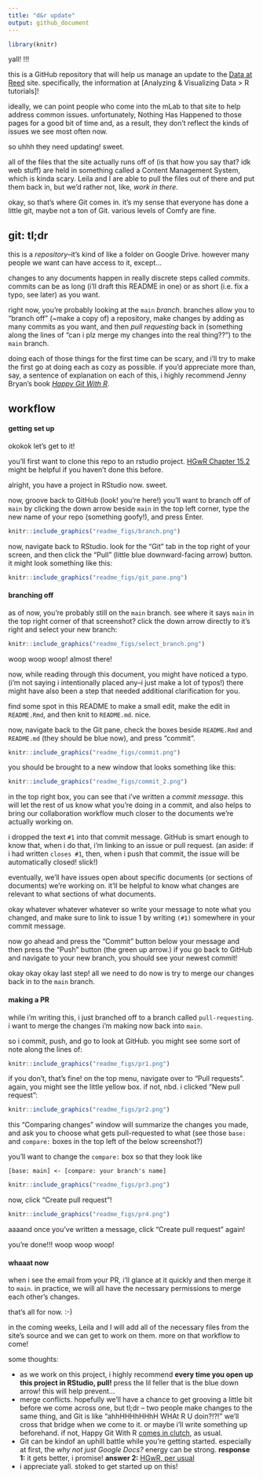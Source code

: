 ```yaml
---
title: "d&r update"
output: github_document
---
```


```r
library(knitr)
```

yall! !!!

this is a GitHub repository that will help us manage an update to the [Data at Reed](data-at-reed) site. specifically, the information at [Analyzing & Visualizing Data > R tutorials]!

ideally, we can point people who come into the mLab to that site to help address common issues. unfortunately, Nothing Has Happened to those pages for a good bit of time and, as a result, they don’t reflect the kinds of issues we see most often now.

so uhhh they need updating! sweet.

all of the files that the site actually runs off of (is that how you say that? idk web stuff) are held in something called a Content Management System, which is kinda scary. Leila and I are able to pull the files out of there and put them back in, but we'd rather not, like, _work in there_.

okay, so that's where Git comes in. it's my sense that everyone has done a little git, maybe not a ton of Git. various levels of Comfy are fine.

## git: tl;dr

this is a _repository_--it's kind of like a folder on Google Drive. however many people we want can have access to it, except...

changes to any documents happen in really discrete steps called _commits_. commits can be as long (i'll draft this README in one) or as short (i.e. fix a typo, see later) as you want.

right now, you're probably looking at the `main` _branch_. branches allow you to "branch off" (~make a copy of) a repository, make changes by adding as many commits as you want, and then _pull requesting_ back in (something along the lines of "can i plz merge my changes into the real thing??") to the `main` branch.

doing each of those things for the first time can be scary, and i'll try to make the first go at doing each as cozy as possible. if you'd appreciate more than, say, a sentence of explanation on each of this, i highly recommend Jenny Bryan's book [_Happy Git With R_](https://happygitwithr.com/).

## workflow

#### getting set up

okokok let's get to it!

you'll first want to clone this repo to an rstudio project. [HGwR Chapter 15.2](https://happygitwithr.com/new-github-first.html#new-rstudio-project-via-git-clone) might be helpful if you haven't done this before.

alright, you have a project in RStudio now. sweet.

now, groove back to GitHub (look! you're here!) you'll want to branch off of `main` by clicking the down arrow beside `main` in the top left corner, type the new name of your repo (something goofy!), and press Enter.

```r
knitr::include_graphics("readme_figs/branch.png")
```

now, navigate back to RStudio. look for the "Git" tab in the top right of your screen, and then click the "Pull" (little blue downward-facing arrow) button. it might look something like this:

```r
knitr::include_graphics("readme_figs/git_pane.png")
```

#### branching off

as of now, you're probably still on the `main` branch. see where it says `main` in the top right corner of that screenshot? click the down arrow directly to it's right and select your new branch:

```r
knitr::include_graphics("readme_figs/select_branch.png")
```

woop woop woop! almost there!

now, while reading through this document, you might have noticed a typo. (i'm not saying i intentionally placed any--i just make a lot of typos!) there might have also been a step that needed additional clarification for you.

find some spot in this README to make a small edit, make the edit in `README.Rmd`, and then knit to `README.md`. nice.

now, navigate back to the Git pane, check the boxes beside `README.Rmd` and `README.md` (they should be blue now), and press "commit".

```r
knitr::include_graphics("readme_figs/commit.png")
```

you should be brought to a new window that looks something like this:

```r
knitr::include_graphics("readme_figs/commit_2.png")
```

in the top right box, you can see that i've written a _commit message_. this will let the rest of us know what you're doing in a commit, and also helps to bring our collaboration workflow much closer to the documents we're actually working on.

i dropped the text `#1` into that commit message. GitHub is smart enough to know that, when i do that, i'm linking to an issue or pull request. (an aside: if i had written `closes #1`, then, when i push that commit, the issue will be automatically closed! slick!)

eventually, we'll have issues open about specific documents (or sections of documents) we're working on. it'll be helpful to know what changes are relevant to what sections of what documents.

okay whatever whatever whatever so write your message to note what you changed, and make sure to link to issue 1 by writing `(#1)` somewhere in your commit message.

now go ahead and press the "Commit" button below your message and then press the "Push" button (the green up arrow.) if you go back to GitHub and navigate to your new branch, you should see your newest commit!

okay okay okay last step! all we need to do now is try to merge our changes back in to the `main` branch.

#### making a PR

while i'm writing this, i just branched off to a branch called `pull-requesting`. i want to merge the changes i'm making now back into `main`.

so i commit, push, and go to look at GitHub. you might see some sort of note along the lines of:

```r
knitr::include_graphics("readme_figs/pr1.png")
```

if you don't, that's fine! on the top menu, navigate over to "Pull requests". again, you might see the little yellow box. if not, nbd. i clicked "New pull request":

```r
knitr::include_graphics("readme_figs/pr2.png")
```

this "Comparing changes" window will summarize the changes you made, and ask you to choose what gets pull-requested to what (see those `base:` and `compare:` boxes in the top left of the below screenshot?)

you'll want to change the `compare:` box so that they look like

`[base: main] <- [compare: your branch's name]`

```r
knitr::include_graphics("readme_figs/pr3.png")
```

now, click "Create pull request"!

```r
knitr::include_graphics("readme_figs/pr4.png")
```

aaaand once you've written a message, click "Create pull request" again!

you're done!!! woop woop woop!

#### whaaat now

when i see the email from your PR, i'll glance at it quickly and then merge it to `main`. in practice, we will all have the necessary permissions to merge each other's changes.

that's all for now. :-) 

in the coming weeks, Leila and I will add all of the necessary files from the site's source and we can get to work on them. more on that workflow to come!

some thoughts:  

* as we work on this project, i highly recommend **every time you open up this project in RStudio, pull!** press the lil feller that is the blue down arrow! this will help prevent...
* merge conflicts. hopefully we'll have a chance to get grooving a little bit before we come across one, but tl;dr -- two people make changes to the same thing, and Git is like "ahhHHHhHHhH WHAt R U doin?!?!" we'll cross that bridge when we come to it. or maybe i'll write something up beforehand. if not, Happy Git With R [comes in clutch](https://happygitwithr.com/push-rejected.html), as usual.
* Git can be kindof an uphill battle while you're getting started. especially at first, the _why not just Google Docs?_ energy can be strong. **response 1:** it gets better, i promise! **answer 2:** [HGwR, per usual](https://happygitwithr.com/big-picture.html)
* i appreciate yall. stoked to get started up on this!



